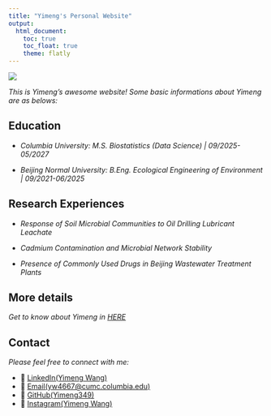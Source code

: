 ```yaml
---
title: "Yimeng's Personal Website"
output: 
  html_document:
    toc: true
    toc_float: true
    theme: flatly
---
```


![](IMG_4818.jpg)

*This is Yimeng's awesome website!*
*Some basic informations about Yimeng are as belows:*

## Education

 - *Columbia University: M.S. Biostatistics (Data Science) | 09/2025-05/2027*

 - *Beijing Normal University: B.Eng. Ecological Engineering of Environment | 09/2021-06/2025*

## Research Experiences

 - *Response of Soil Microbial Communities to Oil Drilling Lubricant Leachate*

 - *Cadmium Contamination and Microbial Network Stability*

 - *Presence of Commonly Used Drugs in Beijing Wastewater Treatment Plants*

## More details

*Get to know about Yimeng in [HERE](resume.html)*

## Contact

*Please feel free to connect with me:*

- 💼 [LinkedIn(Yimeng Wang)](https://www.linkedin.com/in/yimeng-wang-4703a2383/)
- 📧 [Email(yw4667@cumc.columbia.edu)](mailto:yw4667@cumc.columbia.edu)
- 🐙 [GitHub(Yimeng349)](http://github.com/yimeng349/)
- 📸 [Instagram(Yimeng Wang)](https://www.instagram.com/1mengw349?igsh=ajY6bXY0dDhyNHk5&utm_source=qr)